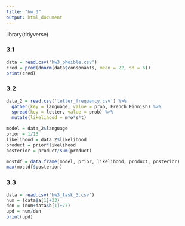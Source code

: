 ---
title: "hw_3"
output: html_document
---

library(tidyverse)

### 3.1
```{r}
data = read.csv('hw3_phoible.csv')
cred = prod(dnorm(data$consonants, mean = 22, sd = 6))
print(cred)
```

### 3.2
```{r}
data_2 = read.csv('letter_frequency.csv') %>% 
  gather(key = language, value = prob, French:Finnish) %>% 
  spread(key = letter, value = prob) %>% 
  mutate(likelihood = m*o*s*t)

model = data_2$language
prior = 1/13
likelihood = data_2$likelihood
product = prior*likelihood
posterior = product/sum(product)

mostdf = data.frame(model, prior, likelihood, product, posterior)
max(mostdf$posterior)

```

### 3.3
```{r}
data = read.csv('hw3_task_3.csv')
num = (data$a[1]+33)
den = (num+data$b[1]+77)
upd = num/den
print(upd)
```